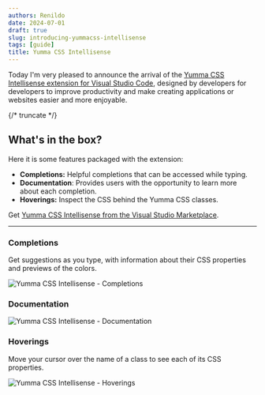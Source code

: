 ```yaml
---
authors: Renildo
date: 2024-07-01
draft: true
slug: introducing-yummacss-intellisense
tags: [guide]
title: Yumma CSS Intellisense
---
```


Today I'm very pleased to announce the arrival of the [Yumma CSS Intellisense extension for Visual Studio Code](https://marketplace.visualstudio.com/items?itemName=yumma-css.yumma-css-intellisense), designed by developers for developers to improve productivity and make creating applications or websites easier and more enjoyable.

{/* truncate */}

## What's in the box?

Here it is some features packaged with the extension:

- **Completions:** Helpful completions that can be accessed while typing.
- **Documentation**: Provides users with the opportunity to learn more about each completion.
- **Hoverings:** Inspect the CSS behind the Yumma CSS classes.

Get [Yumma CSS Intellisense from the Visual Studio Marketplace](https://marketplace.visualstudio.com/items?itemName=yumma-css.yumma-css-intellisense).

---

### Completions

Get suggestions as you type, with information about their CSS properties and previews of the colors.

![Yumma CSS Intellisense - Completions](completions.png)

### Documentation

![Yumma CSS Intellisense - Documentation](completions.png)

### Hoverings

Move your cursor over the name of a class to see each of its CSS properties.

![Yumma CSS Intellisense - Hoverings](hoverings.png)

